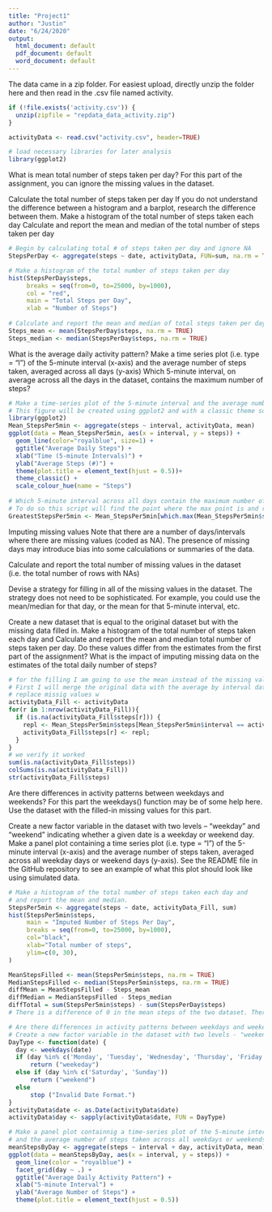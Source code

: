 ```yaml
---
title: "Project1"
author: "Justin"
date: "6/24/2020"
output:
  html_document: default
  pdf_document: default
  word_document: default
---
```


The data came in a zip folder. For easiest upload, directly unzip the folder here and then 
read in the .csv file named activity. 

```r
if (!file.exists('activity.csv')) {
  unzip(zipfile = "repdata_data_activity.zip")
}

activityData <- read.csv("activity.csv", header=TRUE)

# load necessary libraries for later analysis 
library(ggplot2)
```

What is mean total number of steps taken per day?
For this part of the assignment, you can ignore the missing values in the dataset.

Calculate the total number of steps taken per day
If you do not understand the difference between a histogram and a barplot, research the difference between them. Make a histogram of the total number of steps taken each day
Calculate and report the mean and median of the total number of steps taken per day

```r
# Begin by calculating total # of steps taken per day and ignore NA
StepsPerDay <- aggregate(steps ~ date, activityData, FUN=sum, na.rm = TRUE)

# Make a histogram of the total number of steps taken per day
hist(StepsPerDay$steps,
     breaks = seq(from=0, to=25000, by=1000),
     col = "red",
     main = "Total Steps per Day",
     xlab = "Number of Steps")
     
# Calculate and report the mean and median of total steps taken per day
Steps_mean <- mean(StepsPerDay$steps, na.rm = TRUE)
Steps_median <- median(StepsPerDay$steps, na.rm = TRUE)
```

What is the average daily activity pattern?
Make a time series plot (i.e. type = "l") of the 5-minute interval (x-axis) and the average number of steps taken, averaged across all days (y-axis)
Which 5-minute interval, on average across all the days in the dataset, contains the maximum number of steps?

```r
# Make a time-series plot of the 5-minute interval and the average number of steps taken, averaged acoss all days.
# This figure will be created using ggplot2 and with a classic theme so no gridlines will be behind the data line. The data line will be blue and x and y axes labeled accordingly along with a brief title. 
library(ggplot2)
Mean_StepsPer5min <- aggregate(steps ~ interval, activityData, mean)
ggplot(data = Mean_StepsPer5min, aes(x = interval, y = steps)) +
  geom_line(color="royalblue", size=1) +
  ggtitle("Average Daily Steps") +
  xlab("Time (5-minute Intervals)") +
  ylab("Average Steps (#)") +
  theme(plot.title = element_text(hjust = 0.5))+
  theme_classic() + 
  scale_colour_hue(name = "Steps")
  
# Which 5-minute interval across all days contain the maximum number of steps. 
# To do so this script will find the point where the max point is and return its value 
GreatestStepsPer5min <- Mean_StepsPer5min[which.max(Mean_StepsPer5min$steps),]

```

Imputing missing values
Note that there are a number of days/intervals where there are missing values (coded as NA). The presence of missing days may introduce bias into some calculations or summaries of the data.

Calculate and report the total number of missing values in the dataset (i.e. the total number of rows with NAs)

Devise a strategy for filling in all of the missing values in the dataset. The strategy does not need to be sophisticated. For example, you could use the mean/median for that day, or the mean for that 5-minute interval, etc.

Create a new dataset that is equal to the original dataset but with the missing data filled in.
Make a histogram of the total number of steps taken each day and Calculate and report the mean and median total number of steps taken per day. Do these values differ from the estimates from the first part of the assignment? What is the impact of imputing missing data on the estimates of the total daily number of steps?

```r
# for the filling I am going to use the mean instead of the missing value
# First I will merge the original data with the average by interval data
# replace missig values w
activityData_Fill <- activityData
for(r in 1:nrow(activityData_Fill)){
  if (is.na(activityData_Fill$steps[r])) {
    repl <- Mean_StepsPer5min$steps[Mean_StepsPer5min$interval == activityData_Fill$interval[r]];
    activityData_Fill$steps[r] <- repl;
  }
}
# we verify it worked
sum(is.na(activityData_Fill$steps))
colSums(is.na(activityData_Fill))
str(activityData_Fill$steps)
```
Are there differences in activity patterns between weekdays and weekends?
For this part the \color{red}{\verb|weekdays()|}weekdays() function may be of some help here. Use the dataset with the filled-in missing values for this part.

Create a new factor variable in the dataset with two levels – “weekday” and “weekend” indicating whether a given date is a weekday or weekend day.
Make a panel plot containing a time series plot (i.e. \color{red}{\verb|type = "l"|}type = "l") of the 5-minute interval (x-axis) and the average number of steps taken, averaged across all weekday days or weekend days (y-axis). See the README file in the GitHub repository to see an example of what this plot should look like using simulated data.

```r
# Make a histogram of the total number of steps taken each day and
# and report the mean and median.
StepsPer5min <- aggregate(steps ~ date, activityData_Fill, sum)
hist(StepsPer5min$steps,
     main = "Imputed Number of Steps Per Day",
     breaks = seq(from=0, to=25000, by=1000),
     col="black", 
     xlab="Total number of steps", 
     ylim=c(0, 30),
)

MeanStepsFilled <- mean(StepsPer5min$steps, na.rm = TRUE)
MedianStepsFilled <- median(StepsPer5min$steps, na.rm = TRUE)
diffMean = MeanStepsFilled - Steps_mean
diffMedian = MedianStepsFilled - Steps_median
diffTotal = sum(StepsPer5min$steps) - sum(StepsPerDay$steps)
# There is a difference of 0 in the mean steps of the two dataset. There is a difference of -1.076381110^{4} in the median steps of the two dataset. There is a difference of 8.612950910^{4} in the total steps of the two dataset.

# Are there differences in activity patterns between weekdays and weekends?
# Create a new factor variable in the dataset with two levels - "weekend" and "weekday"
DayType <- function(date) {
  day <- weekdays(date)
  if (day %in% c('Monday', 'Tuesday', 'Wednesday', 'Thursday', 'Friday'))
      return ("weekeday")
  else if (day %in% c('Saturday', 'Sunday'))
      return ("weekend")
  else
      stop ("Invalid Date Format.")
}
activityData$date <- as.Date(activityData$date)
activityData$day <- sapply(activityData$date, FUN = DayType)

# Make a panel plot containnig a time-series plot of the 5-minute interval
# and the average number of steps taken across all weekdays or weekends
meanStepsByDay <- aggregate(steps ~ interval + day, activityData, mean)
ggplot(data = meanStepsByDay, aes(x = interval, y = steps)) + 
  geom_line(color = "royalblue") +
  facet_grid(day ~ .) +
  ggtitle("Average Daily Activity Pattern") +
  xlab("5-minute Interval") +
  ylab("Average Number of Steps") +
  theme(plot.title = element_text(hjust = 0.5))
  
```